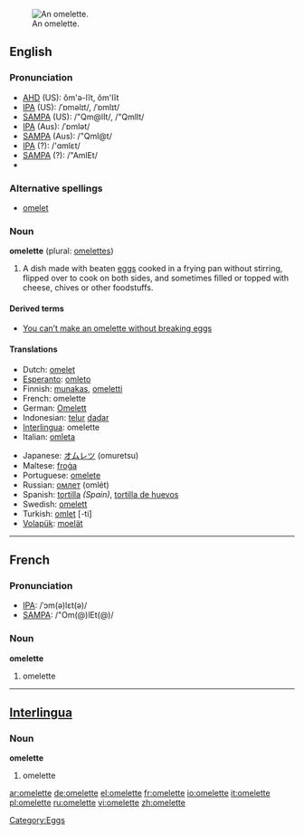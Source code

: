 [[Image:Omelett.jpg|thumb|right|An omelette.]]
==English==

===Pronunciation===
*[[w:AHD|AHD]] (US): ŏm'ə-lĭt, ŏm'lĭt
*[[w:IPA|IPA]] (US): /ˈɒməlɪt/, /ˈɒmlɪt/
*[[w:SAMPA|SAMPA]] (US): /"Qm@lIt/, /"QmlIt/
*[[w:IPA|IPA]] (Aus): /ˈɒmlət/
*[[w:SAMPA|SAMPA]] (Aus): /"Qml@t/
*[[w:IPA|IPA]] (?): /'ɑmlεt/
*[[w:SAMPA|SAMPA]] (?): /"AmlEt/
*{{audio|en-uk-omelette.ogg|Audio (UK)}}

===Alternative spellings===
*[[omelet]] {{italbrac|chiefly US}}

===Noun===
'''omelette''' (plural: [[omelettes]])

# A dish made with beaten [[egg]]s cooked in a frying pan without stirring, flipped over to cook on both sides, and sometimes filled or topped with cheese, chives or other foodstuffs.

====Derived terms====
*[[You can't make an omelette without breaking eggs|You can’t make an omelette without breaking eggs]]

====Translations====
{{top}}
*Dutch: [[omelet]] {{f}}
*[[Esperanto]]: [[omleto]]
*Finnish: [[munakas]], [[omeletti]]
*French: omelette {{f}}
*German: [[Omelett]] {{n}}
*Indonesian: [[telur]] [[dadar]]
*[[Interlingua]]: omelette
*Italian: [[omleta]] {{f}}
{{mid}}
*Japanese: [[オムレツ]] (omuretsu)
*Maltese: [[froġa]] 
*Portuguese: [[omelete]] {{f}}
*Russian: [[омлет]] (omlét) {{m}}
*Spanish: [[tortilla]] {{f}} ''(Spain)'', [[tortilla de huevos]]
*Swedish: [[omelett]] {{c}}
*Turkish: [[omlet]] [-ti]
*[[Volapük]]: [[moelät]]
{{bottom}}

----

==French==

===Pronunciation===
*[[w:IPA|IPA]]: /ˈɔm(ə)lεt(ə)/
*[[w:SAMPA|SAMPA]]: /"Om(@)lEt(@)/

===Noun===
'''omelette''' {{f}}

# omelette

----

==[[Interlingua]]==

===Noun===
'''omelette'''

# omelette

[[Category:Eggs]]

[[ar:omelette]]
[[de:omelette]]
[[el:omelette]]
[[fr:omelette]]
[[io:omelette]]
[[it:omelette]]
[[pl:omelette]]
[[ru:omelette]]
[[vi:omelette]]
[[zh:omelette]]